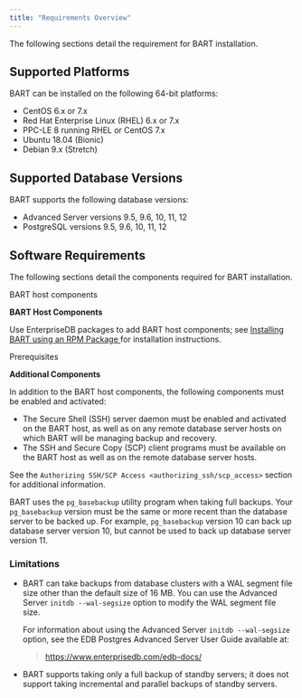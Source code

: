 ```yaml
---
title: "Requirements Overview"
---
```


<div id="requirements_overview" class="registered_link"></div>


The following sections detail the requirement for BART installation.

## Supported Platforms

BART can be installed on the following 64-bit platforms:

  - CentOS 6.x or 7.x
  - Red Hat Enterprise Linux (RHEL) 6.x or 7.x
  - PPC-LE 8 running RHEL or CentOS 7.x
  - Ubuntu 18.04 (Bionic)
  - Debian 9.x (Stretch)

## Supported Database Versions

BART supports the following database versions:

  - Advanced Server versions 9.5, 9.6, 10, 11, 12
  - PostgreSQL versions 9.5, 9.6, 10, 11, 12

## Software Requirements

The following sections detail the components required for BART installation.

<div class="index">

BART host components

</div>

**BART Host Components**

Use EnterpriseDB packages to add BART host components; see [Installing BART using an RPM Package ](02_installing_bart_using_an_rpm_package#installing_bart_using_an_rpm_package) for installation instructions.

<div class="index">

Prerequisites

</div>

**Additional Components**

In addition to the BART host components, the following components must be enabled and activated:

  - The Secure Shell (SSH) server daemon must be enabled and activated on the BART host, as well as on any remote database server hosts on which BART will be managing backup and recovery.
  - The SSH and Secure Copy (SCP) client programs must be available on the BART host as well as on the remote database server hosts.

See the `Authorizing SSH/SCP Access <authorizing_ssh/scp_access>` section for additional information.

BART uses the `pg_basebackup` utility program when taking full backups. Your `pg_basebackup` version must be the same or more recent than the database server to be backed up. For example, `pg_basebackup` version 10 can back up database server version 10, but cannot be used to back up database server version 11.

### Limitations

  - BART can take backups from database clusters with a WAL segment file size other than the default size of 16 MB. You can use the Advanced Server `initdb --wal-segsize` option to modify the WAL segment file size.
    
    For information about using the Advanced Server `initdb --wal-segsize` option, see the EDB Postgres Advanced Server User Guide available at:
    
    > <https://www.enterprisedb.com/edb-docs/>

  - BART supports taking only a full backup of standby servers; it does not support taking incremental and parallel backups of standby servers.
